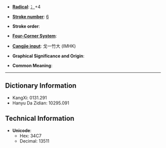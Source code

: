* '''[[Wiktionary:Chinese radical index| Radical]]''': [[Wiktionary:Chinese radical index 冫|冫]]+4

* '''[[Wiktionary:Chinese total strokes index|Stroke number]]''': [[Wiktionary:Chinese total strokes index 6|6]]

* '''Stroke order''': 

* '''[[Wiktionary:Chinese four corner index|Four-Corner System]]''': 

* '''[[Wiktionary:Chinese Cangjie index|Cangjie input]]''': 戈一竹大 (IMHK)

* '''Graphical Significance and Origin''': 

* '''Common Meaning''': 

----

== Dictionary Information ==

* KangXi: 0131.291
* Hanyu Da Zidian: 10295.091

== Technical Information ==

* '''Unicode''':
** Hex: 34C7
** Decimal: 13511